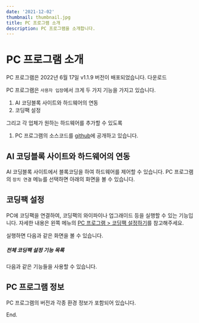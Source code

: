 ```yaml
---
date: '2021-12-02'
thumbnail: thumbnail.jpg
title: PC 프로그램 소개
description: PC 프로그램을 소개합니다.
---
```


# PC 프로그램 소개

<MdxTextBox>
    <Box sx={{ color: 'secondary.main', fontWeight: 600, mb: 1 }}>
        PC 프로그램은 2022년 6월 17일 v1.1.9 버전이 배포되었습니다.
    </Box>
    <Box component="a" href="https://github.com/ktaicoder/hw-pc/releases" sx={{ display: 'block' }} target="_blank">
        다운로드
    </Box>
</MdxTextBox>

PC 프로그램은 `사용자 입장`에서 크게 두 가지 기능을 가지고 있습니다.

1. AI 코딩블록 사이트와 하드웨어의 연동
1. 코딩팩 설정

그리고 각 업체가 원하는 하드웨어를 추가할 수 있도록

1. PC 프로그램의 소스코드를 [github](https://github.com/ktaicoder/hw-pc.git)에 공개하고 있습니다.

## AI 코딩블록 사이트와 하드웨어의 연동

AI 코딩블록 사이트에서 블록코딩을 하여 하드웨어를 제어할 수 있습니다.
PC 프로그램의 `장치 연결` 메뉴를 선택하면 아래의 화면을 볼 수 있습니다.

<MdxImageView src="/images/hw-pc/hw-pc-screen-devices.png" caption="AI 코딩블록 사이트와 하드웨어의 연동" />

## 코딩팩 설정

PC에 코딩팩을 연결하여, 코딩팩의 와이파이나 업그래이드 등을 실행할 수 있는 기능입니다.
자세한 내용은 왼쪽 메뉴의 [PC 프로그램 > 코딩팩 설정하기](/post-frame/hw-pc-how-to-codingpack-setup)를 참고해주세요.

실행하면 다음과 같은 화면을 볼 수 있습니다.

<MdxImageView src="/images/hw-pc/codingpack_setting_screen.png" caption="코딩팩 설정" />

##### 전체 코딩팩 설정 기능 목록

다음과 같은 기능들을 사용할 수 있습니다.

<MdxImageView src="/images/hw-pc/function_list.png" caption="코딩팩 설정 기능 목록" />

## PC 프로그램 정보

PC 프로그램의 버전과 각종 환경 정보가 포함되어 있습니다.

<MdxImageView src="/images/hw-pc/hw-pc-screen-info.png" caption="PC 프로그램 정보" />

End.
